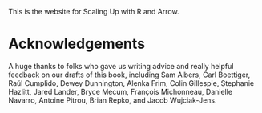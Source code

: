 ::: {.content-hidden when-format="pdf"}

This is the website for Scaling Up with R and Arrow.

:::

# Acknowledgements {.unnumbered .unlisted}

A huge thanks to folks who gave us writing advice and really helpful feedback on our drafts of this book, including Sam Albers, Carl Boettiger, Raúl Cumplido, Dewey Dunnington, Alenka Frim, Colin Gillespie, Stephanie Hazlitt, Jared Lander, Bryce Mecum, François Michonneau, Danielle Navarro, Antoine Pitrou, Brian Repko, and Jacob Wujciak-Jens.
